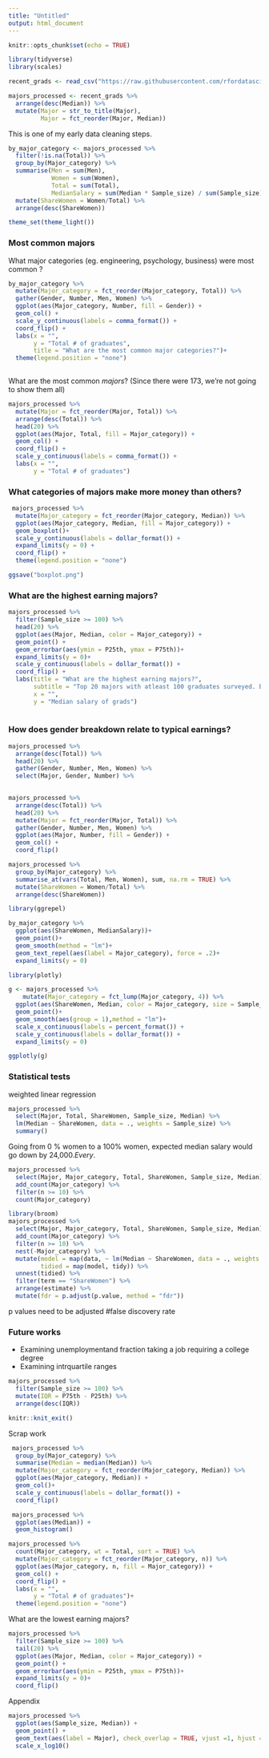 ```yaml
---
title: "Untitled"
output: html_document
---
```


```r
knitr::opts_chunk$set(echo = TRUE)
```

```r
library(tidyverse)
library(scales)
```

```r
recent_grads <- read_csv("https://raw.githubusercontent.com/rfordatascience/tidytuesday/master/data/2018/2018-10-16/recent-grads.csv")

majors_processed <- recent_grads %>%
  arrange(desc(Median)) %>%
  mutate(Major = str_to_title(Major),
         Major = fct_reorder(Major, Median))

```

This is one of my early data cleaning steps. 
```r
by_major_category <- majors_processed %>%
  filter(!is.na(Total)) %>%
  group_by(Major_category) %>%
  summarise(Men = sum(Men),
            Women = sum(Women),
            Total = sum(Total),
            MedianSalary = sum(Median * Sample_size) / sum(Sample_size)) %>%
  mutate(ShareWomen = Women/Total) %>%
  arrange(desc(ShareWomen))
```

```r
theme_set(theme_light())
```




### Most common majors

What major categories (eg. engineering, psychology, business) were most common ?

```r
by_major_category %>%
  mutate(Major_category = fct_reorder(Major_category, Total)) %>%
  gather(Gender, Number, Men, Women) %>%
  ggplot(aes(Major_category, Number, fill = Gender)) +
  geom_col() +
  scale_y_continuous(labels = comma_format()) +
  coord_flip() +
  labs(x = "",
       y = "Total # of graduates",
       title = "What are the most common major categories?")+
  theme(legend.position = "none")
  
```

What are the most common *majors*? (Since there were 173, we're not going to show them all)
```r
majors_processed %>%
  mutate(Major = fct_reorder(Major, Total)) %>%
  arrange(desc(Total)) %>%
  head(20) %>%
  ggplot(aes(Major, Total, fill = Major_category)) +
  geom_col() +
  coord_flip() +
  scale_y_continuous(labels = comma_format()) +
  labs(x = "",
       y = "Total # of graduates") 
```

### What categories of majors make more money than others?
```r
 majors_processed %>%
  mutate(Major_category = fct_reorder(Major_category, Median)) %>%
  ggplot(aes(Major_category, Median, fill = Major_category)) +
  geom_boxplot()+
  scale_y_continuous(labels = dollar_format()) +
  expand_limits(y = 0) +
  coord_flip() +
  theme(legend.position = "none")

ggsave("boxplot.png")
```


### What are the highest earning majors?

```r

majors_processed %>%
  filter(Sample_size >= 100) %>%
  head(20) %>%
  ggplot(aes(Major, Median, color = Major_category)) +
  geom_point() +
  geom_errorbar(aes(ymin = P25th, ymax = P75th))+
  expand_limits(y = 0)+
  scale_y_continuous(labels = dollar_format()) +
  coord_flip() +
  labs(title = "What are the highest earning majors?",
       subtitle = "Top 20 majors with atleast 100 graduates surveyed. Bars represent the 25th to 75th percentiles.",
       x = "",
       y = "Median salary of grads")
  
```





### How does gender breakdown relate to typical earnings?

```r
majors_processed %>%
  arrange(desc(Total)) %>%
  head(20) %>%
  gather(Gender, Number, Men, Women) %>%
  select(Major, Gender, Number) %>%
  
```

```r
majors_processed %>%
  arrange(desc(Total)) %>%
  head(20) %>%
  mutate(Major = fct_reorder(Major, Total)) %>%
  gather(Gender, Number, Men, Women) %>%
  ggplot(aes(Major, Number, fill = Gender)) +
  geom_col() +
  coord_flip()
```

```r
majors_processed %>%
  group_by(Major_category) %>%
  summarise_at(vars(Total, Men, Women), sum, na.rm = TRUE) %>%
  mutate(ShareWomen = Women/Total) %>%
  arrange(desc(ShareWomen))
```




```r
library(ggrepel)

by_major_category %>%
  ggplot(aes(ShareWomen, MedianSalary))+
  geom_point()+
  geom_smooth(method = "lm")+
  geom_text_repel(aes(label = Major_category), force = .2)+
  expand_limits(y = 0)
```

```r
library(plotly)

g <- majors_processed %>%
    mutate(Major_category = fct_lump(Major_category, 4)) %>%
  ggplot(aes(ShareWomen, Median, color = Major_category, size = Sample_size, label = Major))+
  geom_point()+
  geom_smooth(aes(group = 1),method = "lm")+
  scale_x_continuous(labels = percent_format()) +
  scale_y_continuous(labels = dollar_format()) +
  expand_limits(y = 0)

ggplotly(g)
```

### Statistical tests
weighted linear regression
```r
majors_processed %>%
  select(Major, Total, ShareWomen, Sample_size, Median) %>%
  lm(Median ~ ShareWomen, data = ., weights = Sample_size) %>%
  summary()
```
Going from 0 % women to a 100% women, expected median salary would go down by 24,000$. Every % point that a field is male, the expected salary would decrease by 200-300$.

```r
majors_processed %>%
  select(Major, Major_category, Total, ShareWomen, Sample_size, Median) %>%
  add_count(Major_category) %>%
  filter(n >= 10) %>%
  count(Major_category)
```

```r

library(broom)
majors_processed %>%
  select(Major, Major_category, Total, ShareWomen, Sample_size, Median) %>%
  add_count(Major_category) %>%
  filter(n >= 10) %>%
  nest(-Major_category) %>%
  mutate(model = map(data, ~ lm(Median ~ ShareWomen, data = ., weights = Sample_size)),
         tidied = map(model, tidy)) %>%
  unnest(tidied) %>%
  filter(term == "ShareWomen") %>%
  arrange(estimate) %>%
  mutate(fdr = p.adjust(p.value, method = "fdr"))
```

p values need to be adjusted #false discovery rate

### Future works

* Examining unemploymentand fraction taking a job requiring a college degree
* Examining intrquartile ranges

```r
majors_processed %>%
  filter(Sample_size >= 100) %>%
  mutate(IQR = P75th - P25th) %>%
  arrange(desc(IQR))
```


```r
knitr::knit_exit()
```

Scrap work

```r
 majors_processed %>%
  group_by(Major_category) %>%
  summarise(Median = median(Median)) %>%
  mutate(Major_category = fct_reorder(Major_category, Median)) %>%
  ggplot(aes(Major_category, Median)) +
  geom_col()+
  scale_y_continuous(labels = dollar_format()) +
  coord_flip()
```


```r
 majors_processed %>%
  ggplot(aes(Median)) +
  geom_histogram()
```


```r
majors_processed %>%
  count(Major_category, wt = Total, sort = TRUE) %>%
  mutate(Major_category = fct_reorder(Major_category, n)) %>%
  ggplot(aes(Major_category, n, fill = Major_category)) +
  geom_col() +
  coord_flip() +
  labs(x = "",
       y = "Total # of graduates")+
  theme(legend.position = "none")
```


What are the lowest earning majors?
```r
majors_processed %>%
  filter(Sample_size >= 100) %>%
  tail(20) %>%
  ggplot(aes(Major, Median, color = Major_category)) +
  geom_point() +
  geom_errorbar(aes(ymin = P25th, ymax = P75th))+
  expand_limits(y = 0)+
  coord_flip()
```


Appendix

```r

majors_processed %>%
  ggplot(aes(Sample_size, Median)) +
  geom_point() +
  geom_text(aes(label = Major), check_overlap = TRUE, vjust =1, hjust = 1) +
  scale_x_log10()
```
